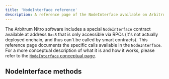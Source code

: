 ```yaml
---
title: 'NodeInterface reference'
description: A reference page of the NodeInterface available on Arbitrum chains
---
```


The Arbitrum Nitro software includes a special `NodeInterface` contract available at address `0xc8` that is only accessible via RPCs (it's not actually deployed onchain, and thus can't be called by smart contracts). This reference page documents the specific calls available in the `NodeInterface`. For a more conceptual description of what it is and how it works, please refer to the [`NodeInterface` conceptual page](/docs/build-decentralized-apps/nodeinterface/01-overview).

## NodeInterface methods


<NodeInterfaceRef />
